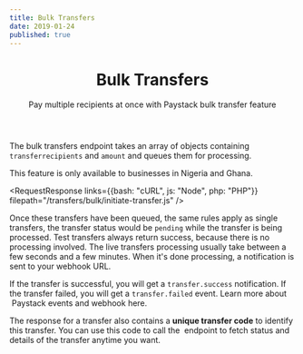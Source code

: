 ```yaml
---
title: Bulk Transfers
date: 2019-01-24
published: true
---
```


<header>
	<h1>Bulk Transfers</h1>
    <p>Pay multiple recipients at once with Paystack bulk transfer feature</p>
</header>

The bulk transfers endpoint takes an array of objects containing `transferrecipients` and `amount` and queues them for processing.

<Callout type="info" title="Feature Availability">
  This feature is only available to businesses in Nigeria and Ghana.
</Callout>

<RequestResponse links={{bash: "cURL", js: "Node", php: "PHP"}} filepath="/transfers/bulk/initiate-transfer.js"  />
   

Once these transfers have been queued, the same rules apply as single transfers, the transfer status would be `pending` while the transfer is being processed. Test transfers always return success, because there is no processing involved. The live transfers processing usually take between a few seconds and a few minutes. When it's done processing, a notification is sent to your webhook URL.

If the transfer is successful, you will get a `transfer.success` notification. If the transfer failed, you will get a `transfer.failed` event. Learn more about  <Link to="/payments/webhooks">Paystack events and webhook here</Link>.

The response for a transfer also contains a **unique transfer code** to identify this transfer. You can use this code to call the <ApiLink title="Fetch Transfer" path="transfer-fetch" /> endpoint to fetch status and details of the transfer anytime you want.
